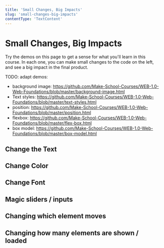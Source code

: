 ```yaml
---
title: 'Small Changes, Big Impacts'
slug: 'small-changes-big-impacts'
contentType: 'TextContent'
---
```


# Small Changes, Big Impacts

Try the demos on this page to get a sense for what you'll learn in this course. In each one, you can
make small changes to the code on the left, and see a big impact in the final product.

TODO: adapt demos:

- background image:
  https://github.com/Make-School-Courses/WEB-1.0-Web-Foundations/blob/master/background-image.html
- Text styles:
  https://github.com/Make-School-Courses/WEB-1.0-Web-Foundations/blob/master/text-styles.html
- position: https://github.com/Make-School-Courses/WEB-1.0-Web-Foundations/blob/master/position.html
- flexbox: https://github.com/Make-School-Courses/WEB-1.0-Web-Foundations/blob/master/flex-box.html
- box model:
  https://github.com/Make-School-Courses/WEB-1.0-Web-Foundations/blob/master/box-model.html

## Change the Text

## Change Color

## Change Font

## Magic sliders / inputs

## Changing which element moves

## Changing how many elements are shown / loaded
